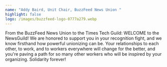 ```yaml
---
name: "Addy Baird, Unit Chair, BuzzFeed News Union "
highlight: false
logo: /images/buzzfeed-logo-0777a279.webp
---
```

From the BuzzFeed News Union to the Times Tech Guild: WELCOME to the NewsGuild! We are honored to support you in your recognition fight, and we know firsthand how powerful unionizing can be. Your relationships to each other, to work, and to workers everywhere will change for the better, and you're paving a path for so many other workers who will be inspired by your organizing. Solidarity forever!
